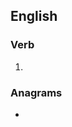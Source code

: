 ==English==

===Verb===
{{head|en|verb form}}

# {{past participle of|give out|lang=en|nocat=1}}

===Anagrams===
* {{anagrams|en|a=eginotuv|outgiven}}